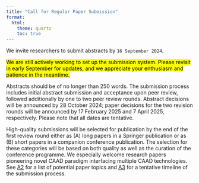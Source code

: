 ```yaml
---
title: "Call for Regular Paper Submission"
format:
  html:
    theme: quartz
    toc: true
---
```


 
We invite researchers to submit abstracts by `16 September 2024`.  

<mark>We are still actively working to set up the submission system. Please revisit in early September for updates, and we appreciate your enthusiasm and patience in the meantime.</mark>
 
Abstracts should be of no longer than 250 words.  The submission process includes initial abstract submission and acceptance upon peer review, followed additionally by one to two peer review rounds.  Abstract decisions will be announced by 28 October 2024; paper decisions for the two revision rounds will be announced by 17 February 2025 and 7 April 2025, respectively.  Please note that all dates are tentative.   
 
High-quality submissions will be selected for publication by the end of the first review round either as (A) long papers in a Springer publication or as (B) short papers in a companion conference publication. The selection for these categories will be based on both quality as well as the curation of the conference programme. We especially welcome research papers pioneering novel CAAD paradigm interfacing multiple CAAD technologies.    See [A2](topics.qmd) for a list of potential paper topics and [A3](20240809_Timeline_WIP.pdf) for a tentative timeline of the submission process.  

